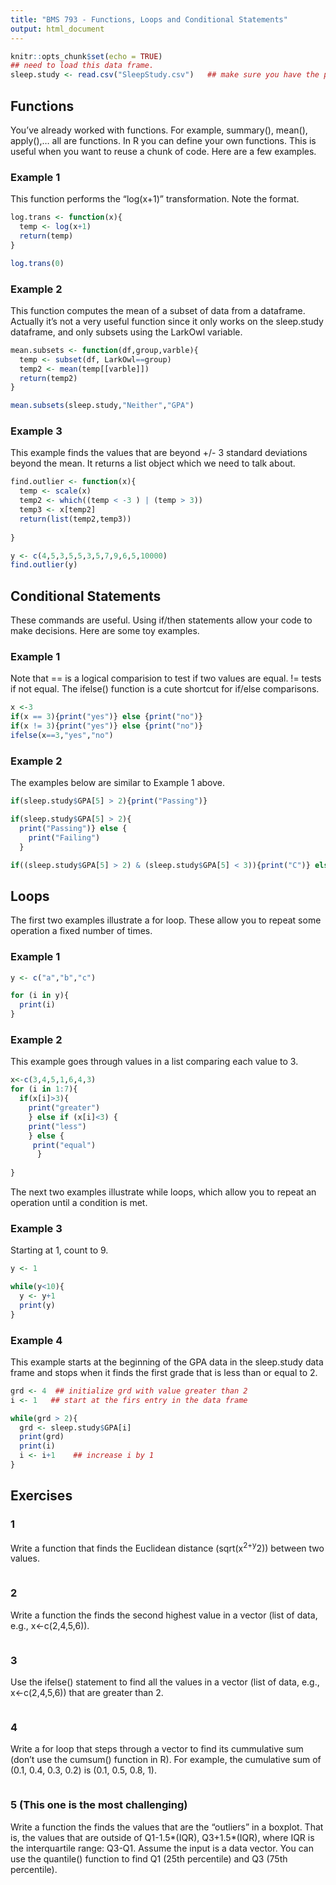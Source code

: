 ```yaml
---
title: "BMS 793 - Functions, Loops and Conditional Statements"
output: html_document
---
```


```r
knitr::opts_chunk$set(echo = TRUE)
## need to load this data frame.
sleep.study <- read.csv("SleepStudy.csv")   ## make sure you have the path correct
```

## Functions

You've already worked with functions.  For example, summary(), mean(), apply(),... all are functions.  In R you can define your own functions.  This is useful when you want to reuse a chunk of code.  Here are a few examples.

### Example 1
This function performs the "log(x+1)" transformation.  Note the format. 

```r

log.trans <- function(x){
  temp <- log(x+1)
  return(temp)
}

log.trans(0)
```


### Example 2
This function computes the mean of a subset of data from a dataframe.  Actually it's not a very useful function since it only works on the sleep.study dataframe, and only subsets using the LarkOwl variable.

```r
mean.subsets <- function(df,group,varble){
  temp <- subset(df, LarkOwl==group)
  temp2 <- mean(temp[[varble]])
  return(temp2)
}

mean.subsets(sleep.study,"Neither","GPA")
```


### Example 3
This example finds the values that are beyond +/- 3 standard deviations beyond the mean.  It returns a list object which we need to talk about.
```r
find.outlier <- function(x){
  temp <- scale(x)
  temp2 <- which((temp < -3 ) | (temp > 3))
  temp3 <- x[temp2]
  return(list(temp2,temp3))
  
}

y <- c(4,5,3,5,5,3,5,7,9,6,5,10000)
find.outlier(y)
```



## Conditional Statements

These commands are useful.  Using if/then statements allow your code to make decisions.  Here are some toy examples.

### Example 1 
Note that == is a logical comparision to test if two values are equal.  != tests if not equal.  The ifelse() function is a cute shortcut for if/else comparisons.
```r
x <-3
if(x == 3){print("yes")} else {print("no")}
if(x != 3){print("yes")} else {print("no")}
ifelse(x==3,"yes","no")
```

### Example 2
The examples below are similar to Example 1 above.  
```r
if(sleep.study$GPA[5] > 2){print("Passing")}

if(sleep.study$GPA[5] > 2){
  print("Passing")} else {
    print("Failing")
  }

if((sleep.study$GPA[5] > 2) & (sleep.study$GPA[5] < 3)){print("C")} else {print("not a C")}
```

## Loops

The first two examples illustrate a for loop.  These allow you to repeat some operation a fixed number of times.

### Example 1
```r
y <- c("a","b","c")

for (i in y){
  print(i)
}
```

### Example 2
This example goes through values in a list comparing each value to 3. 
```r
x<-c(3,4,5,1,6,4,3)
for (i in 1:7){
  if(x[i]>3){
    print("greater")
    } else if (x[i]<3) { 
    print("less")
    } else {
     print("equal")
      }
  
}
```

The next two examples illustrate while loops, which allow you to repeat an operation until a condition is met.  

### Example 3
Starting at 1, count to 9.
```r
y <- 1

while(y<10){
  y <- y+1
  print(y)
}
```

### Example 4
This example starts at the beginning of the GPA data in the sleep.study data frame and stops when it finds the first grade that is less than or equal to 2.
```r
grd <- 4  ## initialize grd with value greater than 2
i <- 1   ## start at the firs entry in the data frame

while(grd > 2){  
  grd <- sleep.study$GPA[i]
  print(grd)
  print(i)
  i <- i+1    ## increase i by 1
}
```


## Exercises

### 1 
Write a function that finds the Euclidean distance (sqrt(x^2+y^2)) between two values.

```r

```


### 2
Write a function the finds the second highest value in a vector (list of data, e.g., x<-c(2,4,5,6)).  

```r

```


### 3
Use the ifelse() statement to find all the values in a vector (list of data, e.g., x<-c(2,4,5,6)) that are greater than 2.

```r

```


### 4
Write a for loop that steps through a vector to find its cummulative sum (don't use the cumsum() function in R).  For example, the cumulative sum of (0.1, 0.4, 0.3, 0.2) is (0.1, 0.5, 0.8, 1).  

```r

```


### 5 (This one is the most challenging)
Write a function the finds the values that are the "outliers" in a boxplot.  That is, the values that are outside of Q1-1.5\*(IQR), Q3+1.5\*(IQR), where IQR is the interquartile range: Q3-Q1.  Assume the input is a data vector.  You can use the quantile() function to find Q1 (25th percentile) and Q3 (75th percentile).

```r

```



